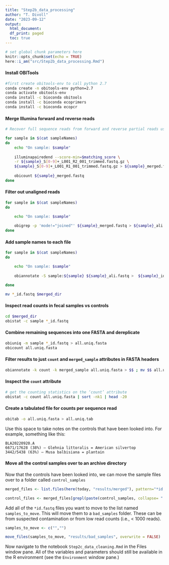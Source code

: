 ```yaml
---
title: "Step2b_data_processing"
author: "T. Divoll"
date: "2023-09-12"
output: 
  html_document:
  df_print: paged
  toc: true
---
```


```r
# set global chunk parameters here
knitr::opts_chunk$set(echo = TRUE)
here::i_am("src/Step2b_data_processing.Rmd")
```

#### Install OBITools
```bash

#first create obitools-env to call python 2.7 
conda create -n obitools-env python=2.7
conda activate obitools-env
conda install -c bioconda obitools
conda install -c bioconda ecoprimers
conda install -c bioconda ecopcr
```

#### Merge Illumina forward and reverse reads

```bash
# Recover full sequence reads from forward and reverse partial reads using illuminapiredend command in obitools

for sample in $(cat sampleNames)
do
    echo "On sample: $sample"
    
    illuminapairedend --score-min=$matching_score \
    -r ${sample}_S[0-9]+_L001_R2_001_trimmed.fastq.gz \
    ${sample}_S[0-9]+_L001_R1_001_trimmed.fastq.gz > ${sample}_merged.fastq
    
    obicount ${sample}_merged.fastq
done
```

#### Filter out unaligned reads
```bash
for sample in $(cat sampleNames)
do

    echo "On sample: $sample"
    
    obigrep -p 'mode!="joined"' ${sample}_merged.fastq > ${sample}_ali.fastq
done
```

#### Add sample names to each file
```bash
for sample in $(cat sampleNames)
do

    echo "On sample: $sample"
    
    obiannotate -S sample:${sample} ${sample}_ali.fastq >  ${sample}_id.fastq

done

mv *_id.fastq $merged_dir
```

#### Inspect read counts in fecal samples vs controls
```bash
cd $merged_dir
obistat -c sample *_id.fastq
```

#### Combine remaining sequences into one FASTA and dereplicate
```bash
obiuniq -m sample *_id.fastq > all.uniq.fasta
obicount all.uniq.fasta
```

#### Filter results to just `count` and `merged_sample` attributes in FASTA headers
```bash
obiannotate -k count -k merged_sample all.uniq.fasta > $$ ; mv $$ all.uniq.fasta
```

#### Inspect the `count` attribute
```bash
# get the counting statistics on the ‘count’ attribute
obistat -c count all.uniq.fasta | sort -nk1 | head -20
```

#### Create a tabulated file for counts per sequence read
```bash
obitab -o all.uniq.fasta > all.uniq.tab
```

Use this space to take notes on the controls that have been looked into. For example, something like this: 
```
BLA20220920.A
6671/17628 (38%) – Glehnia littoralis = American silvertop
3442/5438 (63%) – Musa balbisiana = plantain
```
#### Move all the control samples over to an archive directory
Now that the controls have been looked into, we can move the sample files over to a folder called `control_samples`
```r
merged_files <- list.files(here(today, "results/merged"), pattern="*id.fastq", full.names = T)
```

```r
control_files <- merged_files[grepl(paste(control_samples, collapse= "|"), merged_files)]
```

Add all of the `*id.fastq` files you want to move to the list named `samples_to_move`. This will move them to a `bad_samples` folder. These can be from suspected contamination or from low read counts (i.e., < 1000 reads).
```r
samples_to_move <- c("","")
```

```r
move_files(samples_to_move, "results/bad_samples", overwrite = FALSE)
```

Now navigate to the notebook `Step2c_data_cleaning.Rmd` in the Files window pane. All of the variables and parameters should still be available in the R environment (see the `Environment` window pane.)